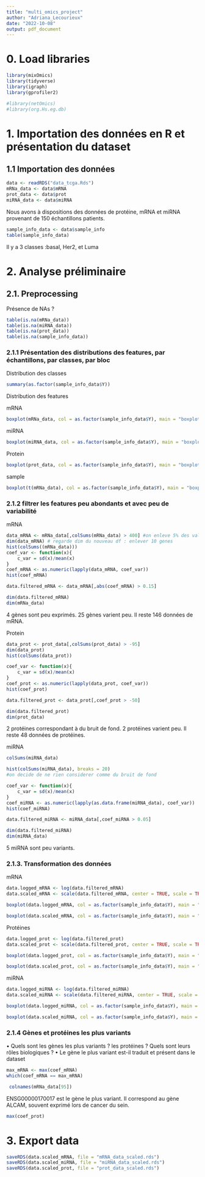 ```yaml
---
title: "multi_omics_project"
author: "Adriana_Lecourieux"
date: "2022-10-08"
output: pdf_document
---
```


# 0. Load libraries





```r
library(mixOmics)
library(tidyverse)
library(igraph)
library(gprofiler2)
```


```r
#library(netOmics)
#library(org.Hs.eg.db)
```


# 1. Importation des données en R et présentation du dataset

## 1.1 Importation des données
```r
data <- readRDS("data_tcga.Rds")
mRNa_data <- data$mRNA
prot_data <- data$prot
miRNA_data <- data$miRNA

```
Nous avons à dispositions des données de protéine, mRNA et miRNA provenant de 150 échantillons patients.


```r
sample_info_data <- data$sample_info
table(sample_info_data) 
```
Il y a 3 classes :basal, Her2, et Luma

# 2. Analyse préliminaire

## 2.1. Preprocessing

Présence de NAs ?
```r
table(is.na(mRNa_data))
table(is.na(miRNA_data))
table(is.na(prot_data))
table(is.na(sample_info_data))
```
### 2.1.1 Présentation des distributions des features, par échantillons, par classes, par bloc

Distribution des classes

```r
summary(as.factor(sample_info_data$Y))
```
Distribution des features

mRNA
```r
boxplot(mRNa_data, col = as.factor(sample_info_data$Y), main = "boxplot mRNA")
```
miRNA
```r
boxplot(miRNA_data, col = as.factor(sample_info_data$Y), main = "boxplot miRNA")
```
Protein
```r
boxplot(prot_data, col = as.factor(sample_info_data$Y), main = "boxplot prot")
```
sample
```r
boxplot(t(mRNa_data), col = as.factor(sample_info_data$Y), main = "boxplot sample")
```
### 2.1.2 filtrer les features peu abondants et avec peu de variabilité
mRNA
```r
data_mRNA <- mRNa_data[,colSums(mRNa_data) > 400] #on enleve 5% des val
dim(data_mRNA) # regarde dim du nouveau df : enlever 10 genes
hist(colSums((mRNa_data)))
coef_var <- function(x){
    c_var = sd(x)/mean(x)
}
coef_mRNA <- as.numeric(lapply(data_mRNA, coef_var))
hist(coef_mRNA)
```
```r
data.filtered_mRNA <- data_mRNA[,abs(coef_mRNA) > 0.15]
```

```r
dim(data.filtered_mRNA)
dim(mRNa_data)
```
4 gènes sont peu exprimés.
25 gènes varient peu. Il reste 146 données de mRNA.

Protein
```r

data_prot <- prot_data[,colSums(prot_data) > -95]
dim(data_prot)
hist(colSums(data_prot)) 

coef_var <- function(x){
    c_var = sd(x)/mean(x)
}
coef_prot <- as.numeric(lapply(data_prot, coef_var))
hist(coef_prot)
```

```r
data.filtered_prot <- data_prot[,coef_prot > -50]
```


```r
dim(data.filtered_prot)
dim(prot_data)
```
2 protéines correspondant à du bruit de fond.
2 protéines varient peu. Il reste 48 données de protéines.

miRNA
```r
colSums(miRNA_data)

hist(colSums(miRNA_data), breaks = 20)
#on decide de ne rien considerer comme du bruit de fond

coef_var <- function(x){
    c_var = sd(x)/mean(x)
}
coef_miRNA <- as.numeric(lapply(as.data.frame(miRNA_data), coef_var))
hist(coef_miRNA)

```
```r
data.filtered_miRNA <- miRNA_data[,coef_miRNA > 0.05]
```

```r
dim(data.filtered_miRNA)
dim(miRNA_data)
```
5 miRNA sont peu variants.

### 2.1.3. Transformation des données
mRNA
```r
data.logged_mRNA <- log(data.filtered_mRNA)
data.scaled_mRNA <- scale(data.filtered_mRNA, center = TRUE, scale = TRUE)
```

```r
boxplot(data.logged_mRNA, col = as.factor(sample_info_data$Y), main = "boxplot mRNA after log")
```

```r
boxplot(data.scaled_mRNA, col = as.factor(sample_info_data$Y), main = "boxplot mRNA after scale")

```

Protéines
```r
data.logged_prot <- log(data.filtered_prot)
data.scaled_prot <- scale(data.filtered_prot, center = TRUE, scale = TRUE)
```

```r
boxplot(data.logged_prot, col = as.factor(sample_info_data$Y), main = "boxplot prot after log")
```

```r
boxplot(data.scaled_prot, col = as.factor(sample_info_data$Y), main = "boxplot prot after scale")

```

miRNA
```r
data.logged_miRNA <- log(data.filtered_miRNA)
data.scaled_miRNA <- scale(data.filtered_miRNA, center = TRUE, scale = TRUE)
```

```r
boxplot(data.logged_miRNA, col = as.factor(sample_info_data$Y), main = "boxplot miRNA after log")
```

```r
boxplot(data.scaled_miRNA, col = as.factor(sample_info_data$Y), main = "boxplot miRNA after scale")

```

### 2.1.4 Gènes et protéines les plus variants

• Quels sont les gènes les plus variants ? les protéines ? Quels sont leurs rôles biologiques ?
• Le gène le plus variant est-il traduit et présent dans le dataset 

```r
max_mRNA <- max(coef_mRNA)
which(coef_mRNA == max_mRNA)
```
```r
 colnames(mRNa_data[95])
```
ENSG00000170017 est le gène le plus variant. Il correspond au gène ALCAM, souvent exprimé lors de cancer du sein. 

```r
max(coef_prot)
```

# 3. Export data

```r
saveRDS(data.scaled_mRNA, file = "mRNA_data_scaled.rds")
saveRDS(data.scaled_miRNA, file = "miRNA_data_scaled.rds")
saveRDS(data.scaled_prot, file = "prot_data_scaled.rds")
```


